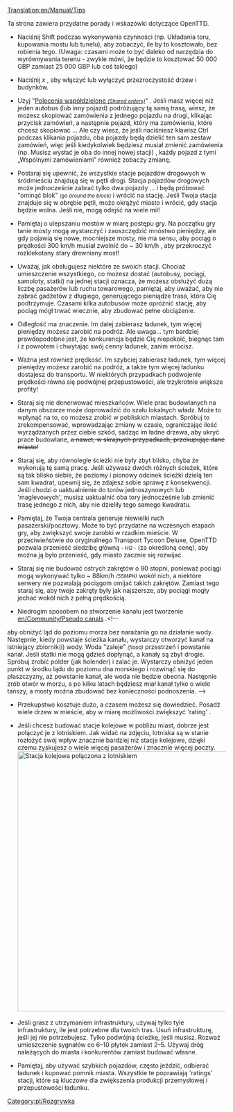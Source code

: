 [[Translation:en/Manual/Tips]]
<!--{{Table of contents}}-->{{pl/Spis treści}}

Ta strona zawiera przydatne porady i wskazówki dotyczące OpenTTD.

*Naciśnij Shift podczas wykonywania czynności (np. Układania toru, kupowania mostu lub tunelu), aby zobaczyć, ile by to kosztowało, bez robienia tego. (Uwaga: czasami może to być daleko od narzędzia do wyrównywania terenu - zwykle mówi, że będzie to kosztować 50 000 GBP zamiast 25 000 GBP lub coś takiego)

*Naciśnij ''x'' , aby włączyć lub wyłączyć przezroczystość drzew i budynków.

*Użyj "[[pl/Manual/Polecenia#Polecenia współdzielone|Polecenia współdzielone <small>''(Shared orders)''</small>]]" . Jeśli masz więcej niż jeden autobus (lub inny pojazd) podróżujący tą samą trasą, wiesz, że możesz skopiować zamówienia z jednego pojazdu na drugi, klikając przycisk zamówień, a następnie pojazd, który ma zamówienia, które chcesz skopiować ... Ale czy wiesz, że jeśli naciśniesz klawisz Ctrl podczas klikania pojazdu, oba pojazdy będą dzielić ten sam zestaw zamówień, więc jeśli kiedykolwiek będziesz musiał zmienić zamówienia (np. Musisz wysłać je oba do innej nowej stacji) , każdy pojazd z tymi „Wspólnymi zamówieniami” również zobaczy zmianę.

*Postaraj się upewnić, że wszystkie stacje pojazdów drogowych w śródmieściu znajdują się w pętli drogi. Stacja pojazdów drogowych może jednocześnie zabrać tylko dwa pojazdy ... i będą próbować "ominąć blok" <small>''(go around the block)''</small> i wrócić na stację. Jeśli Twoja stacja znajduje się w obrębie pętli, może okrążyć miasto i wrócić, gdy stacja będzie wolna. Jeśli nie, mogą odejść na wiele mil!

* Pamiętaj o ulepszaniu mostów w miarę postępu gry. Na początku gry tanie mosty mogą wystarczyć i zaoszczędzić mnóstwo pieniędzy, ale gdy pojawią się nowe, mocniejsze mosty, nie ma sensu, aby pociąg o prędkości 300 km/h musiał zwolnić do ~ 30 km/h , aby przekroczyć rozklekotany stary drewniany most!

* Uważaj, jak obsługujesz niektóre ze swoich stacji. Chociaż umieszczenie wszystkiego, co możesz dostać (autobusy, pociągi, samoloty, statki) na jednej stacji oznacza, że ​​możesz obsłużyć dużą liczbę pasażerów lub ruchu towarowego, pamiętaj, aby uważać, aby nie zabrać gadżetów z długiego, generującego pieniądze trasa, która Cię podtrzymuje. Czasami kilka autobusów może opróżnić stację, aby pociąg mógł trwać wiecznie, aby zbudować pełne obciążenie.

* Odległość ma znaczenie. Im dalej zabierasz ładunek, tym więcej pieniędzy możesz zarobić na podróż. Ale uwaga... tym bardziej prawdopodobne jest, że konkurencja będzie Cię niepokoić, biegnąc tam i z powrotem i chwytając swój cenny ładunek, zanim wrócisz.

* Ważna jest również prędkość. Im szybciej zabierasz ładunek, tym więcej pieniędzy możesz zarobić na podróż, a także tym więcej ładunku dostajesz do transportu. W niektórych przypadkach podwojenie prędkości równa się podwójnej przepustowości, ale trzykrotnie większe profity!

* Staraj się nie denerwować mieszkańców. Wiele prac budowlanych na danym obszarze może doprowadzić do szału lokalnych władz. Może to wpłynąć na to, co możesz zrobić w pobliskich miastach. Spróbuj to zrekompensować, wprowadzając zmiany w czasie, ograniczając ilość wyrządzanych przez ciebie szkód, sadząc im ładne drzewa, aby ukryć prace budowlane, <s>a nawet, w skrajnych przypadkach, przekupując dane miasto!</s>

* Staraj się, aby równoległe ścieżki nie były zbyt blisko, chyba że wykonują tę samą pracę. Jeśli używasz dwóch różnych ścieżek, które są tak blisko siebie, że poziomy i pionowy odcinek ścieżki dzielą ten sam kwadrat, upewnij się, że zdajesz sobie sprawę z konsekwencji. Jeśli chodzi o uaktualnienie do torów jednoszynowych lub 'maglevowych', musisz uaktualnić oba tory jednocześnie lub zmienić trasę jednego z nich, aby nie dzieliły tego samego kwadratu.

*Pamiętaj, że Twoja centrala generuje niewielki ruch pasażerski/pocztowy. Może to być przydatne na wczesnych etapach gry, aby zwiększyć swoje zarobki w rzadkim mieście. W przeciwieństwie do oryginalnego Transport Tycoon Deluxe, OpenTTD pozwala przenieść siedzibę główną <small>''- HQ -''</small> (za określoną cenę), aby można ją było przenieść, gdy miasto zacznie się rozwijać.

* Staraj się nie budować ostrych zakrętów o 90 stopni, ponieważ pociągi mogą wykonywać tylko ~ 88km/h  <small>''(55MPH)''</small> wokół nich, a niektóre serwery nie pozwalają pociągom omijać takich zakrętów. Zamiast tego staraj się, aby twoje zakręty były jak najszersze, aby pociągi mogły jechać wokół nich z pełną prędkością.

* Niedrogim sposobem na stworzenie kanału jest tworzenie [[en/Community/Pseudo canals]] .<!--
aby obniżyć ląd do poziomu morza bez narażania go na działanie wody. Następnie, kiedy powstaje ścieżka kanału, wystarczy otworzyć kanał na istniejący zbiornik(i) wody. Woda "zaleje" <small>''(flood)''</small> przestrzeń i powstanie kanał.
Jeśli statki nie mogą gdzieś dopłynąć, a kanały są zbyt drogie. Spróbuj zrobić polder (jak holender) i zalać je. Wystarczy obniżyć jeden punkt w środku lądu do poziomu dna morskiego i rozwinąć się do płaszczyzny, aż powstanie kanał, ale woda nie będzie obecna. Następnie zrób otwór w morzu, a po kilku latach będziesz miał kanał tylko o wiele tańszy, a mosty można zbudować bez konieczności podnoszenia. -->

* Przekupstwo kosztuje dużo, a czasem możesz się dowiedzieć. Posadź wiele drzew w mieście, aby w miarę możliwości zwiększyć 'rating' .

* Jeśli chcesz budować stacje kolejowe w pobliżu miast, dobrze jest połączyć je z lotniskiem. Jak widać na zdjęciu, lotniska są w stanie rozłożyć swój wpływ znacznie bardziej niż stacje kolejowe, dzięki czemu zyskujesz o wiele więcej pasażerów i znacznie więcej poczty. [[File:en/Train vs Airport station.png|thumb|600px|center|Stacja kolejowa połączona z lotniskiem]]

* Jeśli grasz z utrzymaniem infrastruktury, używaj tylko tyle infrastruktury, ile jest potrzebne dla twoich tras. Usuń infrastrukturę, jeśli jej nie potrzebujesz. Tylko podwójną ścieżkę, jeśli musisz. Rozważ umieszczenie sygnałów co 6–10 płytek zamiast 2–5. Używaj dróg należących do miasta i konkurentów zamiast budować własne.

* Pamiętaj, aby używać szybkich pojazdów, często jeździć, odbierać ładunek i kupować pomnik miasta. Wszystkie te poprawiają 'ratings' stacji, które są kluczowe dla zwiększenia produkcji przemysłowej i przepustowości ładunku.

<!--[[Category:Playing]]-->[[Category:pl/Rozgrywka]]
